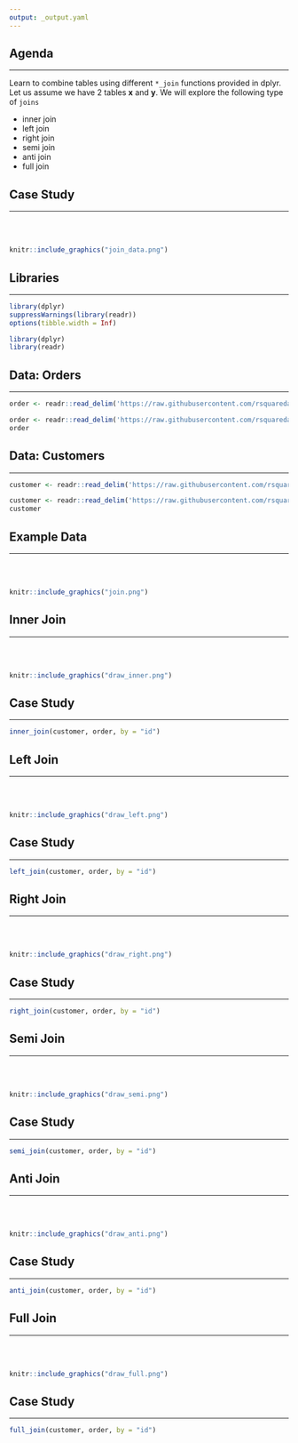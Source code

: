 ```yaml
---
output: _output.yaml
---
```


## {data-background="dplyr.png"}

## Agenda

<hr>

Learn to combine tables using different `*_join` functions provided in dplyr. Let us assume we have 2 tables **x** and **y**. We will explore the following type of `joins` 

- inner join
- left join
- right join
- semi join
- anti join
- full join

## {data-background="casestudy.png"}

## Case Study

<hr>

<br>
<br>

```r
knitr::include_graphics("join_data.png")
```

## Libraries

<hr>

```r
library(dplyr)
suppressWarnings(library(readr))
options(tibble.width = Inf)
```

```r
library(dplyr)
library(readr)
```

## Data: Orders

<hr>

```r
order <- readr::read_delim('https://raw.githubusercontent.com/rsquaredacademy/datasets/master/order.csv', delim = ';')
```

```r
order <- readr::read_delim('https://raw.githubusercontent.com/rsquaredacademy/datasets/master/order.csv', delim = ';')
order
```

## Data: Customers

<hr>

```r
customer <- readr::read_delim('https://raw.githubusercontent.com/rsquaredacademy/datasets/master/customer.csv', delim = ';')
```

```r
customer <- readr::read_delim('https://raw.githubusercontent.com/rsquaredacademy/datasets/master/customer.csv', delim = ';')
customer
```

## Example Data

<hr>

<br>
<br>

```r
knitr::include_graphics("join.png")
```

## {data-background="innerjoin.png"}

## Inner Join

<hr>

<br>
<br>

```r
knitr::include_graphics("draw_inner.png")
```

## Case Study

<hr>

```r
inner_join(customer, order, by = "id")
```

## {data-background="leftjoin.png"}

## Left Join

<hr>

<br>
<br>

```r
knitr::include_graphics("draw_left.png")
```

## Case Study

<hr>

```r
left_join(customer, order, by = "id")
```

## {data-background="rightjoin.png"}

## Right Join

<hr>

<br>
<br>

```r
knitr::include_graphics("draw_right.png")
```

## Case Study

<hr>

```r
right_join(customer, order, by = "id")
```

## {data-background="semijoin.png"}

## Semi Join

<hr>

<br>
<br>

```r
knitr::include_graphics("draw_semi.png")
```

## Case Study

<hr>

```r
semi_join(customer, order, by = "id")
```

## {data-background="antijoin.png"}

## Anti Join

<hr>

<br>
<br>

```r
knitr::include_graphics("draw_anti.png")
```

## Case Study

<hr>

```r
anti_join(customer, order, by = "id")
```

## {data-background="fulljoin.png"}

## Full Join

<hr>

<br>
<br>

```r
knitr::include_graphics("draw_full.png")
```

## Case Study

<hr>

```r
full_join(customer, order, by = "id")
```

## {data-background="thankyou.png"}

